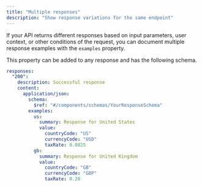 ```yaml
---
title: "Multiple responses"
description: "Show response variations for the same endpoint"
---
```


If your API returns different responses based on input parameters, user context, or other conditions of the request, you can document multiple response examples with the `examples` property.

This property can be added to any response and has the following schema.

```yaml
responses:
  "200":
    description: Successful response
    content:
      application/json:
        schema:
          $ref: "#/components/schemas/YourResponseSchema"
        examples:
          us:
            summary: Response for United States
            value:
              countryCode: "US"
              currencyCode: "USD"
              taxRate: 0.0825
          gb:
            summary: Response for United Kingdom
            value:
              countryCode: "GB"
              currencyCode: "GBP"
              taxRate: 0.20
```